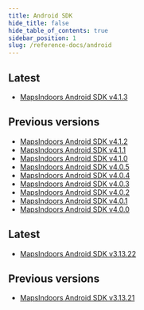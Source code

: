 ```yaml
---
title: Android SDK
hide_title: false
hide_table_of_contents: true
sidebar_position: 1
slug: /reference-docs/android
---
```



<Tabs>
<TabItem value="v4" label="Android SDK V4" default>

## Latest
* [MapsIndoors Android SDK v4.1.3](https://app.mapsindoors.com/mapsindoors/reference/android/4.1.3/index.html)

## Previous versions
* [MapsIndoors Android SDK v4.1.2](https://app.mapsindoors.com/mapsindoors/reference/android/4.1.2/index.html)
* [MapsIndoors Android SDK v4.1.1](https://app.mapsindoors.com/mapsindoors/reference/android/4.1.1/index.html)
* [MapsIndoors Android SDK v4.1.0](https://app.mapsindoors.com/mapsindoors/reference/android/4.1.0/index.html)
* [MapsIndoors Android SDK v4.0.5](https://app.mapsindoors.com/mapsindoors/reference/android/4.0.5/index.html)
* [MapsIndoors Android SDK v4.0.4](https://app.mapsindoors.com/mapsindoors/reference/android/4.0.4/index.html)
* [MapsIndoors Android SDK v4.0.3](https://app.mapsindoors.com/mapsindoors/reference/android/4.0.3/index.html)
* [MapsIndoors Android SDK v4.0.2](https://app.mapsindoors.com/mapsindoors/reference/android/4.0.2/index.html)
* [MapsIndoors Android SDK v4.0.1](https://app.mapsindoors.com/mapsindoors/reference/android/4.0.1/index.html)
* [MapsIndoors Android SDK v4.0.0](https://app.mapsindoors.com/mapsindoors/reference/android/4.0.0/index.html)

</TabItem>
<TabItem value="v3" label="Android SDK V3">

## Latest
* [MapsIndoors Android SDK v3.13.22](https://app.mapsindoors.com/mapsindoors/reference/android/3.13.22/index.html)

## Previous versions
* [MapsIndoors Android SDK v3.13.21](https://app.mapsindoors.com/mapsindoors/reference/android/3.13.21/index.html)

</TabItem>
</Tabs>

